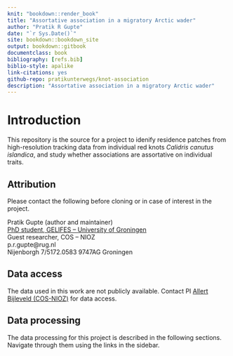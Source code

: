 ```yaml
--- 
knit: "bookdown::render_book"
title: "Assortative association in a migratory Arctic wader"
author: "Pratik R Gupte"
date: "`r Sys.Date()`"
site: bookdown::bookdown_site
output: bookdown::gitbook
documentclass: book
bibliography: [refs.bib]
biblio-style: apalike
link-citations: yes
github-repo: pratikunterwegs/knot-association
description: "Assortative association in a migratory Arctic wader"
---
```


# Introduction

This repository is the source for a project to idenify residence patches from high-resolution tracking data from individual red knots _Calidris canutus islandica_, and study whether associations are assortative on individual traits.

## Attribution

Please contact the following before cloning or in case of interest in the project.

Pratik Gupte (author and maintainer)  
[PhD student, GELIFES -- University of Groningen](https://www.rug.nl/staff/p.r.gupte)  
Guest researcher, COS -- NIOZ  
p.r.gupte@rug.nl  
Nijenborgh 7/5172.0583 9747AG Groningen

## Data access

The data used in this work are not publicly available. Contact PI [Allert Bijleveld (COS-NIOZ)](allert.bijleveld@nioz.nl) for data access.

## Data processing

The data processing for this project is described in the following sections. Navigate through them using the links in the sidebar.

